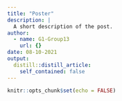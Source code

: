 ```yaml
---
title: "Poster"
description: |
  A short description of the post.
author:
  - name: G1-Group13
    url: {}
date: 08-10-2021
output:
  distill::distill_article:
    self_contained: false
---
```



```r
knitr::opts_chunk$set(echo = FALSE)
```

